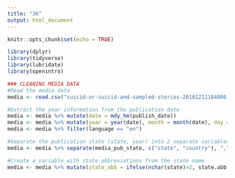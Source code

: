 ```yaml
---
title: "JK"
output: html_document
---
```


```r
knitr::opts_chunk$set(echo = TRUE)
```

```r
library(dplyr)
library(tidyverse)
library(lubridate)
library(openintro)
```

```r
### CLEANING MEDIA DATA
#Read the media data
media <- read.csv("suicid-or-suicid-and-sampled-stories-20181211184806.csv")

#Extract the year information from the publication date
media <- media %>% mutate(date = mdy_hm(publish_date))
media <- media %>% mutate(year = year(date), month = month(date), day = day(date))
media <- media %>% filter(language == "en")

#Separate the publication state (state, year) into 2 separate variables: state and country
media <- media %>% separate(media_pub_state, c("state", "country"), ",")

#Create a variable with state abbreviations from the state name
media <- media %>% mutate(state_abb = ifelse(nchar(state)>2, state.abb[match(state, state.name)], state))
```
